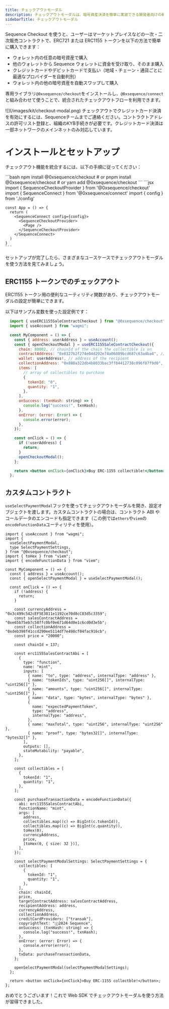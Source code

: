 ---
title: チェックアウトモーダル
description: チェックアウトモーダルは、暗号資産決済を簡単に実装できる開発者向けの機能です。
sidebarTitle: チェックアウトモーダル
---

Sequence Checkout を使うと、ユーザーはマーケットプレイスなどの一次・二次販売コントラクトで、ERC721 または ERC1155 トークンを以下の方法で簡単に購入できます：

- ウォレット内の任意の暗号資産で購入
- 他のウォレットから Sequence ウォレットに資金を受け取り、そのまま購入
- クレジットカードやデビットカードで支払い（地域・チェーン・通貨ごとに最適なプロバイダーを自動判別）
- ウォレット内の他の暗号資産を自動スワップして購入

専用ライブラリ`@0xsequence/checkout`をインストールし、`@0xsequence/connect`と組み合わせて使うことで、統合されたチェックアウトフローを利用できます。

<Frame>![](/images/kit/checkout-modal.png)</Frame>

<Note>
  チェックアウトでクレジットカード決済を有効にするには、Sequenceチームまでご連絡ください。コントラクトアドレスの許可リスト登録と、組織のKYB手続きが必要です。クレジットカード決済は一部ネットワークのメインネットのみ対応しています。
</Note>

# インストールとセットアップ

チェックアウト機能を統合するには、以下の手順に従ってください：

<Steps>
  <Step title="`@0xsequence/checkout`ライブラリをインストールします：">
    ```bash
    npm install @0xsequence/checkout
    # or
    pnpm install @0xsequence/checkout
    # or
    yarn add @0xsequence/checkout
    ```
  </Step>

  <Step title="アプリ内でSequenceConnect Providerの下に`SequenceCheckoutProvider`を配置します：">
    ```jsx
    import { SequenceCheckoutProvider } from '@0xsequence/checkout'
    import { SequenceConnect } from '@0xsequence/connect'
    import { config } from './config'

    const App = () => {
      return (
        <SequenceConnect config={config}>
          <SequenceCheckoutProvider>
            <Page />
          </SequenceCheckoutProvider>
        </SequenceConnect>
      )
    }
    ```

  </Step>
</Steps>

セットアップが完了したら、さまざまなユースケースでチェックアウトモーダルを使う方法を見てみましょう。

## ERC1155 トークンでのチェックアウト

ERC1155 トークン用の便利なユーティリティ関数があり、チェックアウトモーダルの設定が簡単にできます。

以下はサンプル変数を使った設定例です：

```jsx
  import { useERC1155SaleContractCheckout } from "@0xsequence/checkout";
  import { useAccount } from "wagmi";

  const MyComponent = () => {
    const { address: userAddress } = useAccount();
    const { openCheckoutModal } = useERC1155SaleContractCheckout({
      chain: 80002, // chainId of the chain the collectible is on
      contractAddress: "0x0327b2f274e04d292e74a06809bcd687c63a4ba4", // address of the contract handling the minting function
      wallet: userAddress!, // address of the recipient
      collectionAddress: "0x888a322db4b8033bac3ff84412738c096f87f9d0", // address of the collection contract
      items: [
        // array of collectibles to purchase
        {
          tokenId: "0",
          quantity: "1",
        },
      ],
      onSuccess: (txnHash: string) => {
        console.log("success!", txnHash);
      },
      onError: (error: Error) => {
        console.error(error);
      },
    });

    const onClick = () => {
      if (!userAddress) {
        return;
      }
      openCheckoutModal();
    };

    return <button onClick={onClick}>Buy ERC-1155 collectible!</button>;
  };
```

## カスタムコントラクト

`useSelectPaymentModal`フックを使ってチェックアウトモーダルを開き、設定オブジェクトを渡します。カスタムコントラクトの場合は、コントラクト ABI やコールデータのエンコードも指定できます（この例では`ethers`や`viem`の`encodeFunctionData`ユーティリティを使用）。

```tsx
import { useAccount } from "wagmi";
import {
  useSelectPaymentModal,
  type SelectPaymentSettings,
} from "@0xsequence/checkout";
import { toHex } from "viem";
import { encodeFunctionData } from "viem";

const MyComponent = () => {
  const { address } = useAccount();
  const { openSelectPaymentModal } = useSelectPaymentModal();

  const onClick = () => {
    if (!address) {
      return;
    }

    const currencyAddress = "0x3c499c542cEF5E3811e1192ce70d8cC03d5c3359";
    const salesContractAddress = "0xe65b75eb7c58ffc0bf0e671d64d0e1c6cd0d3e5b";
    const collectionAddress = "0xdeb398f41ccd290ee5114df7e498cf04fac916cb";
    const price = "20000";

    const chainId = 137;

    const erc1155SalesContractAbi = [
      {
        type: "function",
        name: "mint",
        inputs: [
          { name: "to", type: "address", internalType: "address" },
          { name: "tokenIds", type: "uint256[]", internalType: "uint256[]" },
          { name: "amounts", type: "uint256[]", internalType: "uint256[]" },
          { name: "data", type: "bytes", internalType: "bytes" },
          {
            name: "expectedPaymentToken",
            type: "address",
            internalType: "address",
          },
          { name: "maxTotal", type: "uint256", internalType: "uint256" },
          { name: "proof", type: "bytes32[]", internalType: "bytes32[]" },
        ],
        outputs: [],
        stateMutability: "payable",
      },
    ];

    const collectibles = [
      {
        tokenId: "1",
        quantity: "1",
      },
    ];

    const purchaseTransactionData = encodeFunctionData({
      abi: erc1155SalesContractAbi,
      functionName: "mint",
      args: [
        address,
        collectibles.map((c) => BigInt(c.tokenId)),
        collectibles.map((c) => BigInt(c.quantity)),
        toHex(0),
        currencyAddress,
        price,
        [toHex(0, { size: 32 })],
      ],
    });

    const selectPaymentModalSettings: SelectPaymentSettings = {
      collectibles: [
        {
          tokenId: "1",
          quantity: "1",
        },
      ],
      chain: chainId,
      price,
      targetContractAddress: salesContractAddress,
      recipientAddress: address,
      currencyAddress,
      collectionAddress,
      creditCardProviders: ["transak"],
      copyrightText: "ⓒ2024 Sequence",
      onSuccess: (txnHash: string) => {
        console.log("success!", txnHash);
      },
      onError: (error: Error) => {
        console.error(error);
      },
      txData: purchaseTransactionData,
    };

    openSelectPaymentModal(selectPaymentModalSettings);
  };

  return <button onClick={onClick}>Buy ERC-1155 collectble!</button>;
};
```

おめでとうございます！これで Web SDK でチェックアウトモーダルを使う方法が習得できました。
